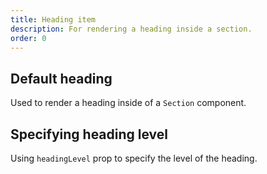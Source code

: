 ```yaml
---
title: Heading item
description: For rendering a heading inside a section.
order: 0
---
```



## Default heading

Used to render a heading inside of a `Section` component.

<Example Component={HeadingItemDefault} packageName="@atlaskit/menu" />

## Specifying heading level

Using `headingLevel` prop to specify the level of the heading.

<Example Component={HeadingItemLeveling} packageName="@atlaskit/menu" />
